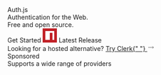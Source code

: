 
<div className="relative overflow-hidden w-full h-full flex flex-col">
  <section className="flex justify-center w-full px-8 lg:px-4 flex-col lg:flex-row self-center items-center gap-6 max-w-7xl py-32 lg:py-56">
    <div className="flex-col flex justify-between h-96 mx-8">
      <div className="flex flex-col gap-8 justify-center py-2 items-center w-full">
        <span className="text-6xl font-black lg:text-8xl">Auth.js</span>
        <div className="flex flex-col gap-4 justify-center text-2xl font-bold text-center lg:text-3xl">
          <div>Authentication for the Web.</div>
          <div className="underline-highlight">Free and open source.</div>
        </div>
      </div>
      <div className="text-lg justify-center items-center flex gap-4">
        <Link href="/getting-started" className="p-3 px-5 text-sm font-semibold dark:bg-violet-800 text-white">Get Started</Link>
        <Link href="/getting-started" className="p-3 px-3 text-sm flex gap-2 items-center justify-start dark:bg-gray-300 text-black">
          <svg className="size-4" width="32" height="32" viewBox="0 0 256 256" version="1.1" preserveAspectRatio="xMidYMid">
              <g>
                  <polygon fill="#C12127" points="0 256 0 0 256 0 256 256"/>
                  <polygon fill="#FFFFFF" points="48 48 208 48 208 208 176 208 176 80 128 80 128 208 48 208"/>
              </g>
          </svg>
          Latest Release
        </Link>
      </div>
      <div className="text-lg flex-col items-center flex gap-2">
        <div className="flex text-base items-center gap-2">
          Looking for a hosted alternative?
          <a
            href="https://clerk.com?utm_source=sponsorship&utm_medium=website&utm_campaign=authjs&utm_content=cta"
            target="_blank"
            className="flex gap-2 text-[#289ef9]"
          >
            Try Clerk{" "}
            <svg
              width="16"
              data-slot="icon"
              fill="none"
              strokeWidth="1.5"
              stroke="currentColor"
              viewBox="0 0 24 24"
              xmlns="http://www.w3.org/2000/svg"
              aria-hidden="true"
            >
              <path
                strokeLinecap="round"
                strokeLinejoin="round"
                d="M17.25 8.25 21 12m0 0-3.75 3.75M21 12H3"
              ></path>
            </svg>
          </a>
        </div>
        <div className="sponsoredBadge">Sponsored</div>
      </div>
    </div>
    <FrameworkExamples />
  </section>
  <Guides />
  <section
    className="flex relative h-[40rem] flex-col justify-between items-center pt-24 pb-12
    bg-neutral-200 dark:bg-neutral-900 overflow-hidden"
  >
    <div
      className="z-10 flex gap-4 justify-start items-center text-2xl md:text-3xl font-bold
      text-center text-white lg:text-4xl h-full"
    >
      <div className="leading-normal text-slate-800 dark:text-slate-200 pb-12 dark:drop-shadow-none">
        Supports a wide range of providers
      </div>
    </div>
    <ProviderMarquee />
  </section>
  <Footer className="bg-white dark:bg-neutral-950 py-8 !m-0" />
  <Blur />
  <div className="overflow-hidden bg-animation -z-10">
    <div id="stars"></div>
    <div id="stars2"></div>
    <div id="stars3"></div>
    <div id="stars4"></div>
  </div>
</div>
